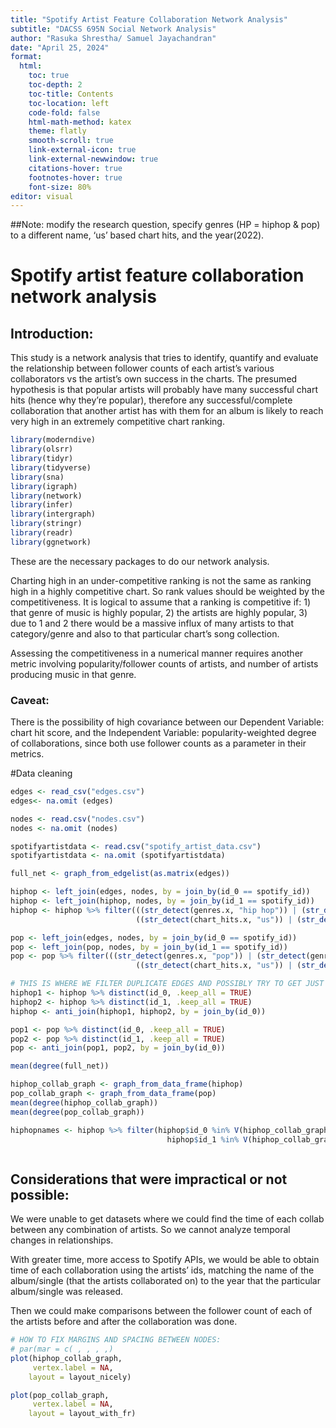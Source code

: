 ```yaml
---
title: "Spotify Artist Feature Collaboration Network Analysis"
subtitle: "DACSS 695N Social Network Analysis"
author: "Rasuka Shrestha/ Samuel Jayachandran"
date: "April 25, 2024"
format: 
  html:
    toc: true
    toc-depth: 2
    toc-title: Contents
    toc-location: left
    code-fold: false
    html-math-method: katex
    theme: flatly
    smooth-scroll: true
    link-external-icon: true
    link-external-newwindow: true
    citations-hover: true
    footnotes-hover: true
    font-size: 80%
editor: visual
---
```


##Note: modify the research question, specify genres (HP = hiphop & pop) to a different name, 'us' based chart hits, and the year(2022).

# Spotify artist feature collaboration network analysis

## Introduction:

This study is a network analysis that tries to identify, quantify and evaluate the relationship between follower counts of each artist's various collaborators vs the artist's own success in the charts. The presumed hypothesis is that popular artists will probably have many successful chart hits (hence why they're popular), therefore any successful/complete collaboration that another artist has with them for an album is likely to reach very high in an extremely competitive chart ranking.

```r
library(moderndive)
library(olsrr)
library(tidyr)
library(tidyverse)
library(sna)
library(igraph)
library(network)
library(infer)
library(intergraph)
library(stringr)
library(readr)
library(ggnetwork)
```

These are the necessary packages to do our network analysis.

Charting high in an under-competitive ranking is not the same as ranking high in a highly competitive chart. So rank values should be weighted by the competitiveness. It is logical to assume that a ranking is competitive if: 1) that genre of music is highly popular, 2) the artists are highly popular, 3) due to 1 and 2 there would be a massive influx of many artists to that category/genre and also to that particular chart's song collection.

Assessing the competitiveness in a numerical manner requires another metric involving popularity/follower counts of artists, and number of artists producing music in that genre.

### Caveat:

There is the possibility of high covariance between our Dependent Variable: chart hit score, and the Independent Variable: popularity-weighted degree of collaborations, since both use follower counts as a parameter in their metrics.

#Data cleaning

```r
edges <- read_csv("edges.csv")
edges<- na.omit (edges)

nodes <- read.csv("nodes.csv")
nodes <- na.omit (nodes)

spotifyartistdata <- read.csv("spotify_artist_data.csv")
spotifyartistdata <- na.omit (spotifyartistdata)

full_net <- graph_from_edgelist(as.matrix(edges))

hiphop <- left_join(edges, nodes, by = join_by(id_0 == spotify_id))
hiphop <- left_join(hiphop, nodes, by = join_by(id_1 == spotify_id))
hiphop <- hiphop %>% filter(((str_detect(genres.x, "hip hop")) | (str_detect(genres.y, "hip hop"))) &
                            ((str_detect(chart_hits.x, "us")) | (str_detect(chart_hits.y, "us"))))

pop <- left_join(edges, nodes, by = join_by(id_0 == spotify_id))
pop <- left_join(pop, nodes, by = join_by(id_1 == spotify_id))
pop <- pop %>% filter(((str_detect(genres.x, "pop")) | (str_detect(genres.y, "pop"))) &
                            ((str_detect(chart_hits.x, "us")) | (str_detect(chart_hits.y, "us"))))

# THIS IS WHERE WE FILTER DUPLICATE EDGES AND POSSIBLY TRY TO GET JUST ONE ROW FOR EACH ARTIST NAME
hiphop1 <- hiphop %>% distinct(id_0, .keep_all = TRUE)
hiphop2 <- hiphop %>% distinct(id_1, .keep_all = TRUE)
hiphop <- anti_join(hiphop1, hiphop2, by = join_by(id_0))

pop1 <- pop %>% distinct(id_0, .keep_all = TRUE)
pop2 <- pop %>% distinct(id_1, .keep_all = TRUE)
pop <- anti_join(pop1, pop2, by = join_by(id_0))

```


```r

mean(degree(full_net))

hiphop_collab_graph <- graph_from_data_frame(hiphop)
pop_collab_graph <- graph_from_data_frame(pop)
mean(degree(hiphop_collab_graph))
mean(degree(pop_collab_graph))

hiphopnames <- hiphop %>% filter(hiphop$id_0 %in% V(hiphop_collab_graph)$name &
                                   hiphop$id_1 %in% V(hiphop_collab_graph)$name)

```

```r

```


## Considerations that were impractical or not possible:

We were unable to get datasets where we could find the time of each collab between any combination of artists. So we cannot analyze temporal changes in relationships.

With greater time, more access to Spotify APIs, we would be able to obtain time of each collaboration using the artists' ids, matching the name of the album/single (that the artists collaborated on) to the year that the particular album/single was released.

Then we could make comparisons between the follower count of each of the artists before and after the collaboration was done.

```r

# HOW TO FIX MARGINS AND SPACING BETWEEN NODES:
# par(mar = c( , , , ,)
plot(hiphop_collab_graph,
     vertex.label = NA,
    layout = layout_nicely)

plot(pop_collab_graph,
     vertex.label = NA,
    layout = layout_with_fr)
```

